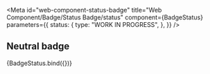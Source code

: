 <!-- @license CC0-1.0 -->


<Meta
  id="web-component-status-badge"
  title="Web Component/Badge/Status Badge/status"
  component={BadgeStatus}
  parameters={{
    status: {
      type: "WORK IN PROGRESS",
    },
  }}
/>

## Neutral badge

<Canvas>
  <Story
    name="neutral"
    args={{
      status: "neutral",
      textContent: "neutral",
    }}
  >
    {BadgeStatus.bind({})}
  </Story>
</Canvas>
